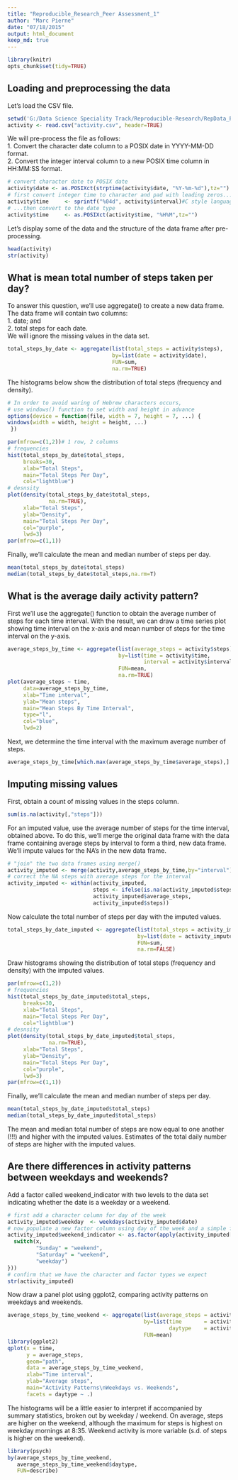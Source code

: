 ```yaml
---
title: "Reproducible_Research_Peer Assessment_1"
author: "Marc Pierne"
date: "07/18/2015"
output: html_document
keep_md: true
---    
```

```r
library(knitr)
opts_chunk$set(tidy=TRUE)
```

## Loading and preprocessing the data
Let's load the CSV file.    
```r
setwd('G:/Data Science Speciality Track/Reproducible-Research/RepData_PeerAssessment1')
activity <- read.csv("activity.csv", header=TRUE)
```
We will pre-process the file as follows:  
1. Convert the character date column to a POSIX date in YYYY-MM-DD format.  
2. Convert the integer interval column to a new POSIX time column in HH:MM:SS format.  
```r
# convert character date to POSIX date
activity$date <- as.POSIXct(strptime(activity$date, "%Y-%m-%d"),tz="")
# first convert integer time to character and pad with leading zeros...
activity$time     <- sprintf("%04d", activity$interval)#C style language, fill in leading zeros
# ...then convert to the date type
activity$time     <- as.POSIXct(activity$time, "%H%M",tz="")
```
Let's display some of the data and the structure of the data frame after pre-processing.
```r
head(activity)
str(activity)
```
## What is mean total number of steps taken per day?
To answer this question, we'll use aggregate() to create a new data frame.  The data frame will contain two columns:  
1. date; and  
2. total steps for each date.  
We will ignore the missing values in the data set.  
```r
total_steps_by_date <- aggregate(list(total_steps = activity$steps),
                                 by=list(date = activity$date),
                                 FUN=sum,
                                 na.rm=TRUE)
```
The histograms below show the distribution of total steps (frequency and density).
```r
# In order to avoid waring of Hebrew characters occurs, 
# use windows() function to set width and height in advance
options(device = function(file, width = 7, height = 7, ...) {
windows(width = width, height = height, ...)
 })

par(mfrow=c(1,2))# 1 row, 2 columns
# frequencies
hist(total_steps_by_date$total_steps,
     breaks=30,
     xlab="Total Steps",
     main="Total Steps Per Day",
     col="lightblue")
# desnsity
plot(density(total_steps_by_date$total_steps,
             na.rm=TRUE),
     xlab="Total Steps",
     ylab="Density",
     main="Total Steps Per Day",     
     col="purple",
     lwd=3)
par(mfrow=c(1,1))
```  
Finally, we'll calculate the mean and median number of steps per day.  
```r
mean(total_steps_by_date$total_steps)
median(total_steps_by_date$total_steps,na.rm=T)
```
## What is the average daily activity pattern?
First we'll use the aggregate() function to obtain the average number of steps for each time interval.  With the result, we can draw a time series plot showing time interval on the x-axis and mean number of steps for the time interval on the y-axis.   
```r
average_steps_by_time <- aggregate(list(average_steps = activity$steps),
                                   by=list(time = activity$time,
                                           interval = activity$interval),
                                   FUN=mean,
                                   na.rm=TRUE)
plot(average_steps ~ time,
     data=average_steps_by_time,
     xlab="Time interval",
     ylab="Mean steps",
     main="Mean Steps By Time Interval",
     type="l",
     col="blue",
     lwd=2)
```  

Next, we determine the time interval with the maximum average number of steps.  
```r
average_steps_by_time[which.max(average_steps_by_time$average_steps),]
```
## Imputing missing values
First, obtain a count of missing values in the steps column.  
```r
sum(is.na(activity[,"steps"]))
```
For an imputed value, use the average number of steps for the time interval, obtained above.  To do this, we'll merge the original data frame with the data frame containing average steps by interval to form a third, new data frame.  We'll impute values for the NA's in the new data frame.  
```r
# "join" the two data frames using merge()
activity_imputed <- merge(activity,average_steps_by_time,by="interval")
# correct the NA steps with average steps for the interval
activity_imputed <- within(activity_imputed,
                           steps <- ifelse(is.na(activity_imputed$steps),
                           activity_imputed$average_steps,
                           activity_imputed$steps))
```
Now calculate the total number of steps per day with the imputed values.
```r
total_steps_by_date_imputed <- aggregate(list(total_steps = activity_imputed$steps),
                                         by=list(date = activity_imputed$date),
                                         FUN=sum,
                                         na.rm=FALSE)
```
Draw histograms showing the distribution of total steps (frequency and density) with the imputed values.
```r
par(mfrow=c(1,2))
# frequencies
hist(total_steps_by_date_imputed$total_steps,
     breaks=30,
     xlab="Total Steps",
     main="Total Steps Per Day",
     col="lightblue")
# desnsity
plot(density(total_steps_by_date_imputed$total_steps,
             na.rm=TRUE),
     xlab="Total Steps",
     ylab="Density",
     main="Total Steps Per Day",     
     col="purple",
     lwd=3)
par(mfrow=c(1,1))
```  
Finally, we'll calculate the mean and median number of steps per day.  
```r
mean(total_steps_by_date_imputed$total_steps)
median(total_steps_by_date_imputed$total_steps)
```
The mean and median total number of steps are now equal to one another (!!!) and higher with the imputed values.  Estimates of the total daily number of steps are higher with the imputed values.  

## Are there differences in activity patterns between weekdays and weekends?
Add a factor called weekend_indicator with two levels to the data set indicating whether the date is a weekday or a weekend.
```r
# first add a character column for day of the week
activity_imputed$weekday  <- weekdays(activity_imputed$date)
# now populate a new factor column using day of the week and a simple function
activity_imputed$weekend_indicator <- as.factor(apply(activity_imputed["weekday"], 1, function(x) {
  switch(x,
         "Sunday" = "weekend",
         "Saturday" = "weekend",
         "weekday")
}))
# confirm that we have the character and factor types we expect
str(activity_imputed)
```
Now draw a panel plot using ggplot2, comparing activity patterns on weekdays and weekends.
```r
average_steps_by_time_weekend <- aggregate(list(average_steps = activity_imputed$steps),
                                           by=list(time       = activity_imputed$time.x,
                                                   daytype    = activity_imputed$weekend_indicator),
                                           FUN=mean)
library(ggplot2)
qplot(x = time,
      y = average_steps,
      geom="path",
      data = average_steps_by_time_weekend, 
      xlab="Time interval",
      ylab="Average steps",
      main="Activity Patterns\nWeekdays vs. Weekends",
      facets = daytype ~ .)
```

The histograms will be a little easier to interpret if accompanied by summary statistics, broken out by weekday / weekend.  On average, steps are higher on the weekend, although the maximum for steps is highest on weekday mornings at 8:35.  Weekend activity is more variable (s.d. of steps is higher on the weekend).     
```r
library(psych)
by(average_steps_by_time_weekend,
   average_steps_by_time_weekend$daytype,
   FUN=describe)
```

